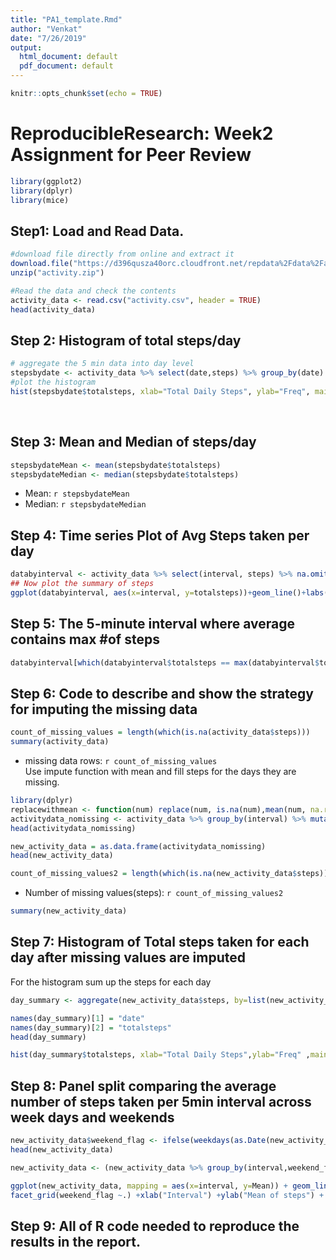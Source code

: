 ```yaml
---
title: "PA1_template.Rmd"
author: "Venkat"
date: "7/26/2019"
output:
  html_document: default
  pdf_document: default
---
```


```r
knitr::opts_chunk$set(echo = TRUE)
```

# ReproducibleResearch: Week2 Assignment for Peer Review

```r
library(ggplot2)
library(dplyr)
library(mice)
```

## Step1: Load and Read Data.
```r
#download file directly from online and extract it
download.file("https://d396qusza40orc.cloudfront.net/repdata%2Fdata%2Factivity.zip", destfile = "activity.zip", mode = "wb")
unzip("activity.zip")

#Read the data and check the contents
activity_data <- read.csv("activity.csv", header = TRUE)
head(activity_data)
```

## Step 2: Histogram of total steps/day
```r
# aggregate the 5 min data into day level
stepsbydate <- activity_data %>% select(date,steps) %>% group_by(date) %>% summarize(totalsteps = sum(steps)) %>%na.omit()
#plot the histogram
hist(stepsbydate$totalsteps, xlab="Total Daily Steps", ylab="Freq", main="Histogram of Steps by Day", breaks = 15)
```

<br/>

## Step 3: Mean and Median of steps/day
```r
stepsbydateMean <- mean(stepsbydate$totalsteps)
stepsbydateMedian <- median(stepsbydate$totalsteps)

```
* Mean: `r stepsbydateMean`
* Median: `r stepsbydateMedian`


## Step 4: Time series Plot of Avg Steps taken per day
```r
databyinterval <- activity_data %>% select(interval, steps) %>% na.omit() %>% group_by(interval) %>% summarize(totalsteps = mean(steps))
## Now plot the summary of steps
ggplot(databyinterval, aes(x=interval, y=totalsteps))+geom_line()+labs(title="Time Series Plot", y="Avg # of steps taken", x="interval - 5 min")
```

## Step 5: The 5-minute interval where average contains max #of steps
```r
databyinterval[which(databyinterval$totalsteps == max(databyinterval$totalsteps)),]
```
## Step 6: Code to describe and show the strategy for imputing the missing data
```r
count_of_missing_values = length(which(is.na(activity_data$steps)))
summary(activity_data)
```
* missing data rows: `r count_of_missing_values`
<br/>
Use impute function with mean and fill steps for the days they are missing.

```r
library(dplyr)
replacewithmean <- function(num) replace(num, is.na(num),mean(num, na.rm = TRUE))
activitydata_nomissing <- activity_data %>% group_by(interval) %>% mutate(steps = replacewithmean(steps))
head(activitydata_nomissing)
```

```r
new_activity_data = as.data.frame(activitydata_nomissing)
head(new_activity_data)

```

```r
count_of_missing_values2 = length(which(is.na(new_activity_data$steps)))

```
* Number of missing values(steps): `r count_of_missing_values2`

```r
summary(new_activity_data)
```
## Step 7: Histogram of Total steps taken for each day after missing values are imputed

For the histogram sum up the steps for each day
```r
day_summary <- aggregate(new_activity_data$steps, by=list(new_activity_data$date), sum)

names(day_summary)[1] = "date"
names(day_summary)[2] = "totalsteps"
head(day_summary)

```

```r
hist(day_summary$totalsteps, xlab="Total Daily Steps",ylab="Freq" ,main="Histogram of Steps by Day after imputatiob", breaks = 15)
```


## Step 8: Panel split comparing the average number of steps taken per 5min interval across week days and weekends

```r
new_activity_data$weekend_flag <- ifelse(weekdays(as.Date(new_activity_data$date)) %in% c("Monday","Tuesday","Wednesday","Thursday","Friday"),"Weekday","Weekend")
head(new_activity_data)
```

```r
new_activity_data <- (new_activity_data %>% group_by(interval,weekend_flag) %>% summarise(Mean= mean(steps)))

ggplot(new_activity_data, mapping = aes(x=interval, y=Mean)) + geom_line()+
facet_grid(weekend_flag ~.) +xlab("Interval") +ylab("Mean of steps") + ggtitle("comparision of steps for each interval")
```

## Step 9: All of R code needed to reproduce the results in the report.